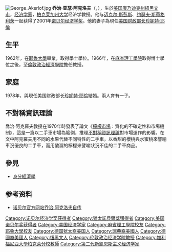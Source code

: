 {{noteTA
|G1=PP
|1=zh-hans:珍妮特·耶伦;zh-tw:珍妮特·葉倫;zh-hk:珍妮特·耶倫
}}
[[File:George_Akerlof.jpg|thumb]]
'''乔治·亚瑟·阿克洛夫'''（{{lang-en|George Arthur Akerlof}}，{{bd|1940年|6月17日|catIdx=Akerlof, George}}），生於[[美国|美国]][[康乃迪克州|康乃迪克州]][[紐黑文市|紐黑文市]]，[[经济学家|经济学家]]，[[柏克莱加州大学|柏克莱加州大学]]经济学教授。他与[[迈克尔·斯彭斯|迈克尔·斯彭斯]]、[[约瑟夫·斯蒂格利茨|约瑟夫·斯蒂格利茨]]一起获得了2001年[[诺贝尔经济学奖|诺贝尔经济学奖]]。他的妻子為現任[[美国财政部长|美国财政部长]][[珍妮特·耶倫|珍妮特·耶倫]]

==生平==
1962年，在[[耶魯大學|耶魯大學]]畢業，取得學士學位。1966年，在[[麻省理工學院|麻省理工學院]]取得博士學位之後，至[[倫敦政治經濟學院|倫敦政治經濟學院]]擔任教授。

==家庭==
1978年，與現任美国财政部长[[珍妮特·耶倫|珍妮特·耶倫]]結婚。兩人育有一子。

==不對稱資訊理論==
喬治·阿克羅夫教授在1970年時發表了論文《[[檸檬市場|檸檬市場]]：質化的不確定性和市場機制》，這是一篇以二手車市場為範例，推理[[不對稱資訊理論|不對稱資訊理論]]對市場運作的影響。在文中阿克羅夫用不同的水果代替不同特性的二手車，以香甜的櫻桃與水蜜桃來譬喻車況優良的二手車，而用酸澀的檸檬來譬喻狀況不佳的二手車商品。

==參見==
*[[身分經濟學|身分經濟學]]

==参考资料==
* [http://nobelprize.org/nobel_prizes/economics/laureates/2001/akerlof-autobio.html 诺贝尔官方网站乔治·阿克洛夫自传]{{WebCite|url=https://www.webcitation.org/5EsureXKk?url=http://nobelprize.org/ |date=20060404034721 |dateformat=iso }}
{{Economist-stub}}
{{诺贝尔经济学奖获得者}}
{{Keynesians}}
{{Authority control}}
{{DEFAULTSORT:Akerlof, George}}
[[Category:诺贝尔经济学奖获得者|Category:诺贝尔经济学奖获得者]]
[[Category:猶太諾貝爾獎獲得者|Category:猶太諾貝爾獎獲得者]]
[[Category:美国诺贝尔奖获得者|Category:美国诺贝尔奖获得者]]
[[Category:美国经济学家|Category:美国经济学家]]
[[Category:麻省理工學院校友|Category:麻省理工學院校友]]
[[Category:耶魯大學校友|Category:耶魯大學校友]]
[[Category:德国犹太裔美国人|Category:德国犹太裔美国人]]
[[Category:瑞典裔美國人|Category:瑞典裔美國人]]
[[Category:德國裔美國人|Category:德國裔美國人]]
[[Category:纽黑文人|Category:纽黑文人]]
[[Category:伦敦政治经济学院教授|Category:伦敦政治经济学院教授]]
[[Category:加利福尼亞大學柏克萊分校教師|Category:加利福尼亞大學柏克萊分校教師]]
[[Category:第二代新凯恩斯主义经济学家|Category:第二代新凯恩斯主义经济学家]]